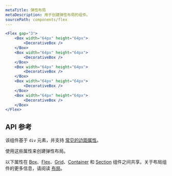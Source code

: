 ```yaml
---
metaTitle: 弹性布局
metaDescription: 用于创建弹性布局的组件。
sourcePath: components/flex
---
```


```jsx live=true
<Flex gap="3">
	<Box width="64px" height="64px">
		<DecorativeBox />
	</Box>
	<Box width="64px" height="64px">
		<DecorativeBox />
	</Box>
	<Box width="64px" height="64px">
		<DecorativeBox />
	</Box>
	<Box width="64px" height="64px">
		<DecorativeBox />
	</Box>
	<Box width="64px" height="64px">
		<DecorativeBox />
	</Box>
</Flex>
```

## API 参考

该组件基于 `div` 元素，并支持 [常见的边距属性](/themes/docs/overview/layout#margin-props)。

使用这些属性来创建弹性布局。

<ThemesPropsTable defs="flexPropDefs" />

以下属性在 [Box](./box)、[Flex](./flex)、[Grid](./grid)、[Container](./container) 和 [Section](./section) 组件之间共享。关于布局组件的更多信息，请阅读 [布局](/themes/docs/overview/layout)。

<ThemesPropsTable defs="layoutPropDefs" />